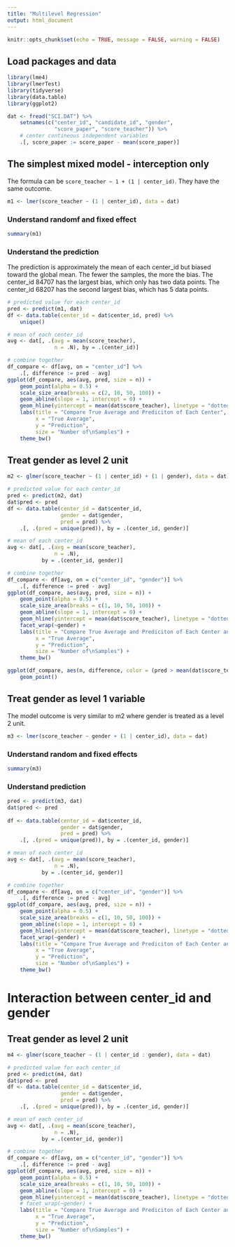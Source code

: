 ```yaml
---
title: "Multilevel Regression"
output: html_document
---
```


```r
knitr::opts_chunk$set(echo = TRUE, message = FALSE, warning = FALSE)
```

## Load packages and data

```r
library(lme4)
library(lmerTest)
library(tidyverse)
library(data.table)
library(ggplot2)

dat <- fread("SCI.DAT") %>%
    setnames(c("center_id", "candidate_id", "gender",
               "score_paper", "score_teacher")) %>%
    # center contineous independent variables
    .[, score_paper := score_paper - mean(score_paper)]
```



## The simplest mixed model - interception only

The formula can be `score_teacher ~ 1 + (1 | center_id)`. They have the same outcome.

```r
m1 <- lmer(score_teacher ~ (1 | center_id), data = dat)
```

### Understand randomf and fixed effect

```r
summary(m1)
```


### Understand the prediction

The prediction is approximately the mean of each center_id but biased toward the global mean. The fewer the samples, the more the bias. The center_id 84707 has the largest bias, which only has two data points. The center_id 68207 has the second largest bias, which has 5 data points.

```r
# predicted value for each center_id
pred <- predict(m1, dat)
df <- data.table(center_id = dat$center_id, pred) %>% 
    unique()

# mean of each center_id
avg <- dat[, .(avg = mean(score_teacher),
               n = .N), by = .(center_id)]

# combine together
df_compare <- df[avg, on = "center_id"] %>%
    .[, difference := pred - avg]
ggplot(df_compare, aes(avg, pred, size = n)) +
    geom_point(alpha = 0.5) +
    scale_size_area(breaks = c(2, 10, 50, 100)) +
    geom_abline(slope = 1, intercept = 0) +
    geom_hline(yintercept = mean(dat$score_teacher), linetype = "dotted") +
    labs(title = "Compare True Average and Prediciton of Each Center",
         x = "True Average",
         y = "Prediction",
         size = "Number of\nSamples") +
    theme_bw()
```



## Treat gender as level 2 unit
```r
m2 <- glmer(score_teacher ~ (1 | center_id) + (1 | gender), data = dat)

# predicted value for each center_id
pred <- predict(m2, dat)
dat$pred <- pred
df <- data.table(center_id = dat$center_id, 
                 gender = dat$gender,
                 pred = pred) %>% 
    .[, .(pred = unique(pred)), by = .(center_id, gender)]

# mean of each center_id
avg <- dat[, .(avg = mean(score_teacher),
               n = .N),
           by = .(center_id, gender)]

# combine together
df_compare <- df[avg, on = c("center_id", "gender")] %>%
    .[, difference := pred - avg]
ggplot(df_compare, aes(avg, pred, size = n)) +
    geom_point(alpha = 0.5) +
    scale_size_area(breaks = c(1, 10, 50, 100)) +
    geom_abline(slope = 1, intercept = 0) +
    geom_hline(yintercept = mean(dat$score_teacher), linetype = "dotted") +
    facet_wrap(~gender) +
    labs(title = "Compare True Average and Prediciton of Each Center and Gender",
         x = "True Average",
         y = "Prediction",
         size = "Number of\nSamples") +
    theme_bw()
```

```r
ggplot(df_compare, aes(n, difference, color = (pred > mean(dat$score_teacher)))) +
    geom_point()
```




## Treat gender as level 1 variable
The model outcome is very similar to m2 where gender is treated as a level 2 unit.

```r
m3 <- lmer(score_teacher ~ gender + (1 | center_id), data = dat)
```

### Understand random and fixed effects
```r
summary(m3)
```

### Understand prediction

```r
pred <- predict(m3, dat)
dat$pred <- pred
 
df <- data.table(center_id = dat$center_id, 
                 gender = dat$gender,
                 pred = pred) %>% 
    .[, .(pred = unique(pred)), by = .(center_id, gender)]

# mean of each center_id
avg <- dat[, .(avg = mean(score_teacher),
               n = .N),
           by = .(center_id, gender)]

# combine together
df_compare <- df[avg, on = c("center_id", "gender")] %>%
    .[, difference := pred - avg]
ggplot(df_compare, aes(avg, pred, size = n)) +
    geom_point(alpha = 0.5) +
    scale_size_area(breaks = c(1, 10, 50, 100)) +
    geom_abline(slope = 1, intercept = 0) +
    geom_hline(yintercept = mean(dat$score_teacher), linetype = "dotted") +
    facet_wrap(~gender) +
    labs(title = "Compare True Average and Prediciton of Each Center and Gender",
         x = "True Average",
         y = "Prediction",
         size = "Number of\nSamples") +
    theme_bw()
```


# Interaction between center_id and gender

## Treat gender as level 2 unit
```r
m4 <- glmer(score_teacher ~ (1 | center_id : gender), data = dat)

# predicted value for each center_id
pred <- predict(m4, dat)
dat$pred <- pred
df <- data.table(center_id = dat$center_id, 
                 gender = dat$gender,
                 pred = pred) %>% 
    .[, .(pred = unique(pred)), by = .(center_id, gender)]

# mean of each center_id
avg <- dat[, .(avg = mean(score_teacher),
               n = .N),
           by = .(center_id, gender)]

# combine together
df_compare <- df[avg, on = c("center_id", "gender")] %>%
    .[, difference := pred - avg]
ggplot(df_compare, aes(avg, pred, size = n)) +
    geom_point(alpha = 0.5) +
    scale_size_area(breaks = c(1, 10, 50, 100)) +
    geom_abline(slope = 1, intercept = 0) +
    geom_hline(yintercept = mean(dat$score_teacher), linetype = "dotted") +
    # facet_wrap(~gender) +
    labs(title = "Compare True Average and Prediciton of Each Center and Gender",
         x = "True Average",
         y = "Prediction",
         size = "Number of\nSamples") +
    theme_bw()
```